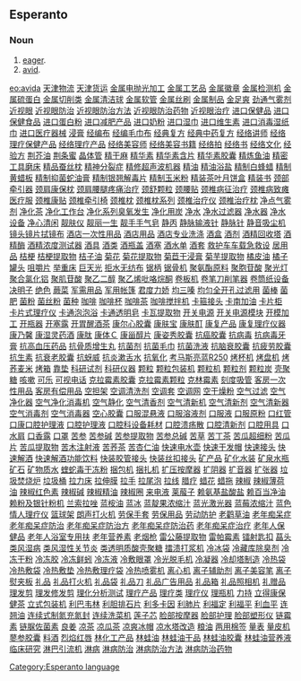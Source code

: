 ==Esperanto==
===Noun===
# [[eager]].
# [[avid]].

[[eo:avida]]
[[Category:Esperanto language]]
{{Universala Vortaro}}
[http://wl.88118888.com 天津物流]
[http://hy.88118888.com 天津货运]
[http://www.999777888.com/jkcy007/001.htm 金属电抛光加工]
[http://www.999777888.com/jkcy007/002.htm 金属工艺品]
[http://www.999777888.com/jkcy007/003.htm 金属徽章]
[http://www.999777888.com/jkcy007/004.htm 金属检测机]
[http://www.999777888.com/jkcy007/005.htm 金属硫蛋白]
[http://www.999777888.com/jkcy007/006.htm 金属切削类]
[http://www.999777888.com/jkcy007/007.htm 金属清洁球]
[http://www.999777888.com/jkcy007/008.htm 金属软管]
[http://www.999777888.com/jkcy007/009.htm 金属丝刷]
[http://www.999777888.com/jkcy007/010.htm 金属制品]
[http://www.999777888.com/jkcy007/011.htm 金足爽]
[http://www.999777888.com/jkcy007/012.htm 劲通气雾剂]
[http://www.999777888.com/jkcy007/013.htm 近视眼]
[http://www.999777888.com/jkcy007/014.htm 近视眼防治]
[http://www.999777888.com/jkcy007/015.htm 近视眼防治方法]
[http://www.999777888.com/jkcy007/016.htm 近视眼防治药物]
[http://www.999777888.com/jkcy007/017.htm 近视眼治疗]
[http://www.999777888.com/jkcy007/018.htm 进口保健品]
[http://www.999777888.com/jkcy007/019.htm 进口保健食品]
[http://www.999777888.com/jkcy007/020.htm 进口蛋白粉]
[http://www.999777888.com/jkcy007/021.htm 进口减肥产品]
[http://www.999777888.com/jkcy007/022.htm 进口奶粉]
[http://www.999777888.com/jkcy007/023.htm 进口湿巾]
[http://www.999777888.com/jkcy007/024.htm 进口维生素]
[http://www.999777888.com/jkcy007/025.htm 进口消毒湿纸巾]
[http://www.999777888.com/jkcy007/026.htm 进口医疗器械]
[http://www.999777888.com/jkcy007/027.htm 浸膏]
[http://www.999777888.com/jkcy007/028.htm 经编布]
[http://www.999777888.com/jkcy007/029.htm 经编毛巾布]
[http://www.999777888.com/jkcy007/030.htm 经典复方]
[http://www.999777888.com/jkcy007/031.htm 经典中药复方]
[http://www.999777888.com/jkcy007/032.htm 经络讲师]
[http://www.999777888.com/jkcy007/033.htm 经络理疗保健产品]
[http://www.999777888.com/jkcy007/034.htm 经络理疗产品]
[http://www.999777888.com/jkcy007/035.htm 经络美容师]
[http://www.999777888.com/jkcy007/036.htm 经络美容书籍]
[http://www.999777888.com/jkcy007/037.htm 经络拍]
[http://www.999777888.com/jkcy007/038.htm 经络书]
[http://www.999777888.com/jkcy007/039.htm 经络文化]
[http://www.999777888.com/jkcy007/040.htm 经验方]
[http://www.999777888.com/jkcy007/041.htm 荆芥油]
[http://www.999777888.com/jkcy007/042.htm 荆条蜜]
[http://www.999777888.com/jkcy007/043.htm 晶体管]
[http://www.999777888.com/jkcy007/044.htm 精干麻]
[http://www.999777888.com/jkcy007/045.htm 精华素]
[http://www.999777888.com/jkcy007/046.htm 精华素含片]
[http://www.999777888.com/jkcy007/047.htm 精华素胶囊]
[http://www.999777888.com/jkcy007/048.htm 精炼鱼油]
[http://www.999777888.com/jkcy007/049.htm 精密工具磨床]
[http://www.999777888.com/jkcy007/050.htm 精品蚕丝枕]
[http://www.999777888.com/jkcy007/051.htm 精神分裂症]
[http://www.999777888.com/jkcy007/052.htm 精修超声波机器]
[http://www.999777888.com/jkcy007/053.htm 精油]
[http://www.999777888.com/jkcy007/054.htm 精油浴盐]
[http://www.999777888.com/jkcy007/055.htm 精制白蜂蜡]
[http://www.999777888.com/jkcy007/056.htm 精制黄蜡板]
[http://www.999777888.com/jkcy007/057.htm 精制抑菌蛇油膏]
[http://www.999777888.com/jkcy007/058.htm 精制银翘解毒片]
[http://www.999777888.com/jkcy007/059.htm 精制玉米粉]
[http://www.999777888.com/jkcy007/060.htm 精装茶叶月饼盒]
[http://www.999777888.com/jkcy007/061.htm 精装书]
[http://www.999777888.com/jkcy007/062.htm 颈部牵引器]
[http://www.999777888.com/jkcy007/063.htm 颈肩康保枕]
[http://www.999777888.com/jkcy007/064.htm 颈肩腰腿疼痛治疗]
[http://www.999777888.com/jkcy007/065.htm 颈舒颗粒]
[http://www.999777888.com/jkcy007/066.htm 颈腰贴]
[http://www.999777888.com/jkcy007/067.htm 颈椎病征治疗]
[http://www.999777888.com/jkcy007/068.htm 颈椎病致瘫医疗服]
[http://www.999777888.com/jkcy007/069.htm 颈椎康贴]
[http://www.999777888.com/jkcy007/070.htm 颈椎牵引椅]
[http://www.999777888.com/jkcy007/071.htm 颈椎枕]
[http://www.999777888.com/jkcy007/072.htm 颈椎枕系列]
[http://www.999777888.com/jkcy007/073.htm 颈椎治疗仪]
[http://www.999777888.com/jkcy007/074.htm 颈椎治疗枕]
[http://www.999777888.com/jkcy007/075.htm 净点气雾剂]
[http://www.999777888.com/jkcy007/076.htm 净化茶]
[http://www.999777888.com/jkcy007/077.htm 净化工作台]
[http://www.999777888.com/jkcy007/078.htm 净化系列臭氧发生]
[http://www.999777888.com/jkcy007/079.htm 净化用炭]
[http://www.999777888.com/jkcy007/080.htm 净水]
[http://www.999777888.com/jkcy007/081.htm 净水过滤器]
[http://www.999777888.com/jkcy007/082.htm 净水器]
[http://www.999777888.com/jkcy007/083.htm 净水设备]
[http://www.999777888.com/jkcy007/084.htm 净心清闲]
[http://www.999777888.com/jkcy007/085.htm 靓肤仪]
[http://www.999777888.com/jkcy007/086.htm 靓丽一生]
[http://www.999777888.com/jkcy007/087.htm 靓手手气皂]
[http://www.999777888.com/jkcy007/088.htm 静丙]
[http://www.999777888.com/jkcy007/089.htm 静脉输液针]
[http://www.999777888.com/jkcy007/090.htm 静脉针]
[http://www.999777888.com/jkcy007/091.htm 静音吸尘机]
[http://www.999777888.com/jkcy007/092.htm 镜头镜片拭镜布]
[http://www.999777888.com/jkcy007/093.htm 酒店一次性用品]
[http://www.999777888.com/jkcy007/094.htm 酒店用品]
[http://www.999777888.com/jkcy007/095.htm 酒店专业洗涤]
[http://www.999777888.com/jkcy007/096.htm 酒盒]
[http://www.999777888.com/jkcy007/097.htm 酒剂]
[http://www.999777888.com/jkcy007/098.htm 酒精回收塔]
[http://www.999777888.com/jkcy007/099.htm 酒精酶]
[http://www.999777888.com/jkcy007/100.htm 酒精浓度测试器]
[http://www.999777888.com/jkcy007/101.htm 酒具]
[http://www.999777888.com/jkcy007/102.htm 酒类]
[http://www.999777888.com/jkcy007/103.htm 酒瓶盖]
[http://www.999777888.com/jkcy007/104.htm 酒塞]
[http://www.999777888.com/jkcy007/105.htm 酒水单]
[http://www.999777888.com/jkcy007/106.htm 酒套]
[http://www.999777888.com/jkcy007/107.htm 救护车车载急救设]
[http://www.999777888.com/jkcy007/108.htm 居用品]
[http://www.999777888.com/jkcy007/109.htm 桔梗]
[http://www.999777888.com/jkcy007/110.htm 桔梗提取物]
[http://www.999777888.com/jkcy007/111.htm 桔子油]
[http://www.999777888.com/jkcy007/112.htm 菊花]
[http://www.999777888.com/jkcy007/113.htm 菊花提取物]
[http://www.999777888.com/jkcy007/114.htm 菊苣干浸膏]
[http://www.999777888.com/jkcy007/115.htm 菊芋提取物]
[http://www.999777888.com/jkcy007/116.htm 橘皮油]
[http://www.999777888.com/jkcy007/117.htm 橘子罐头]
[http://www.999777888.com/jkcy007/118.htm 咀嚼片]
[http://www.999777888.com/jkcy007/119.htm 举重床]
[http://www.999777888.com/jkcy007/120.htm 巨天光]
[http://www.999777888.com/jkcy007/121.htm 拒水无纺布]
[http://www.999777888.com/jkcy007/122.htm 锯柄]
[http://www.999777888.com/jkcy007/123.htm 锯骨机]
[http://www.999777888.com/jkcy007/124.htm 聚氨酯原料]
[http://www.999777888.com/jkcy007/125.htm 聚胞苷酸]
[http://www.999777888.com/jkcy007/126.htm 聚光灯]
[http://www.999777888.com/jkcy007/127.htm 聚合氯化铝]
[http://www.999777888.com/jkcy007/128.htm 聚肌苷酸]
[http://www.999777888.com/jkcy007/129.htm 聚乙二醇]
[http://www.999777888.com/jkcy007/130.htm 聚乙烯吡咯烷酮]
[http://www.999777888.com/jkcy007/131.htm 卷板机]
[http://www.999777888.com/jkcy007/132.htm 卷笔刀削笔器]
[http://www.999777888.com/jkcy007/133.htm 卷筒纸设备]
[http://www.999777888.com/jkcy007/134.htm 决明子]
[http://www.999777888.com/jkcy007/135.htm 绝色]
[http://www.999777888.com/jkcy007/136.htm 蕨菜]
[http://www.999777888.com/jkcy007/137.htm 军需用品]
[http://www.999777888.com/jkcy007/138.htm 军用帐篷]
[http://www.999777888.com/jkcy007/139.htm 君度力娇]
[http://www.999777888.com/jkcy007/140.htm 均三嗪]
[http://www.999777888.com/jkcy007/141.htm 均匀全开孔过滤用]
[http://www.999777888.com/jkcy007/142.htm 菌棒]
[http://www.999777888.com/jkcy007/143.htm 菌肥]
[http://www.999777888.com/jkcy007/144.htm 菌粉]
[http://www.999777888.com/jkcy007/145.htm 菌丝粉]
[http://www.999777888.com/jkcy007/146.htm 菌种]
[http://www.999777888.com/jkcy007/147.htm 咖啡]
[http://www.999777888.com/jkcy007/148.htm 咖啡杯]
[http://www.999777888.com/jkcy007/149.htm 咖啡茶]
[http://www.999777888.com/jkcy007/150.htm 咖啡搅拌机]
[http://www.999777888.com/jkcy007/151.htm 卡箍接头]
[http://www.999777888.com/jkcy007/152.htm 卡南加油]
[http://www.999777888.com/jkcy007/153.htm 卡片柜]
[http://www.999777888.com/jkcy007/154.htm 卡片式理疗仪]
[http://www.999777888.com/jkcy007/ā155.htm 卡通泡泡浴]
[http://www.999777888.com/jkcy007/156.htm 卡通透明皂]
[http://www.999777888.com/jkcy007/157.htm 卡瓦提取物]
[http://www.999777888.com/jkcy007/158.htm 开关电源]
[http://www.999777888.com/jkcy007/159.htm 开关电源模块]
[http://www.999777888.com/jkcy007/160.htm 开模加工]
[http://www.999777888.com/jkcy007/161.htm 开瓶器]
[http://www.999777888.com/jkcy007/162.htm 开塞露]
[http://www.999777888.com/jkcy007/163.htm 开胃醒酒茶]
[http://www.999777888.com/jkcy007/164.htm 康尔心胶囊]
[http://www.999777888.com/jkcy007/165.htm 康肤宝]
[http://www.999777888.com/jkcy007/166.htm 康肤酊]
[http://www.999777888.com/jkcy007/167.htm 康复产品]
[http://www.999777888.com/jkcy007/168.htm 康复理疗仪器]
[http://www.999777888.com/jkcy007/169.htm 康乃馨]
[http://www.999777888.com/jkcy007/170.htm 康湿灵药酒]
[http://www.999777888.com/jkcy007/171.htm 康肽]
[http://www.999777888.com/jkcy007/172.htm 康体Ｃ]
[http://www.999777888.com/jkcy007/173.htm 康甾醇片]
[http://www.999777888.com/jkcy007/174.htm 康姿秀胶囊]
[http://www.999777888.com/jkcy007/175.htm 抗癌胶囊]
[http://www.999777888.com/jkcy007/176.htm 抗病毒]
[http://www.999777888.com/jkcy007/177.htm 抗病毒牙膏]
[http://www.999777888.com/jkcy007/178.htm 抗高血压药品]
[http://www.999777888.com/jkcy007/179.htm 抗骨质增生丸]
[http://www.999777888.com/jkcy007/180.htm 抗菌剂]
[http://www.999777888.com/jkcy007/181.htm 抗菌毛巾]
[http://www.999777888.com/jkcy007/182.htm 抗菌洗液]
[http://www.999777888.com/jkcy007/183.htm 抗脑衰胶囊]
[http://www.999777888.com/jkcy007/184.htm 抗疲劳胶囊]
[http://www.999777888.com/jkcy007/185.htm 抗生素]
[http://www.999777888.com/jkcy007/186.htm 抗衰老胶囊]
[http://www.999777888.com/jkcy007/187.htm 抗蚜威]
[http://www.999777888.com/jkcy007/188.htm 抗炎漱舌水]
[http://www.999777888.com/jkcy007/189.htm 抗氧化]
[http://www.999777888.com/jkcy007/190.htm 考马斯亮蓝R250]
[http://www.999777888.com/jkcy007/191.htm 烤杯机]
[http://www.999777888.com/jkcy007/192.htm 烤盘机]
[http://www.999777888.com/jkcy007/193.htm 烤荞麦米]
[http://www.999777888.com/jkcy007/194.htm 烤箱]
[http://www.999777888.com/jkcy007/195.htm 靠垫]
[http://www.999777888.com/jkcy007/196.htm 科研试剂]
[http://www.999777888.com/jkcy007/197.htm 科研仪器]
[http://www.999777888.com/jkcy007/198.htm 颗粒]
[http://www.999777888.com/jkcy007/199.htm 颗粒包装机]
[http://www.999777888.com/jkcy007/200.htm 颗粒机]
[http://www.999777888.com/jkcy007/201.htm 颗粒剂]
[http://www.999777888.com/jkcy007/202.htm 颗粒炭]
[http://www.999777888.com/jkcy007/203.htm 壳聚糖]
[http://www.999777888.com/jkcy007/204.htm 咳嗽]
[http://www.999777888.com/jkcy007/205.htm 可乐]
[http://www.999777888.com/jkcy007/206.htm 可视电话]
[http://www.999777888.com/jkcy007/207.htm 克拉霉素胶囊]
[http://www.999777888.com/jkcy007/208.htm 克拉霉素颗粒]
[http://www.999777888.com/jkcy007/209.htm 克林霉素]
[http://www.999777888.com/jkcy007/210.htm 刻度吸管]
[http://www.999777888.com/jkcy007/211.htm 客房一次性用品]
[http://www.999777888.com/jkcy007/212.htm 客房有偿用品]
[http://www.999777888.com/jkcy007/213.htm 空担架]
[http://www.999777888.com/jkcy007/214.htm 空调清洗剂]
[http://www.999777888.com/jkcy007/215.htm 空调套]
[http://www.999777888.com/jkcy007/216.htm 空调网]
[http://www.999777888.com/jkcy007/217.htm 空干燥粉]
[http://www.999777888.com/jkcy007/218.htm 空气过滤]
[http://www.999777888.com/jkcy007/219.htm 空气净化器]
[http://www.999777888.com/jkcy007/220.htm 空气净化消毒机]
[http://www.999777888.com/jkcy007/221.htm 空气静化]
[http://www.999777888.com/jkcy007/222.htm 空气清香剂]
[http://www.999777888.com/jkcy007/223.htm 空气清新机]
[http://www.999777888.com/jkcy007/224.htm 空气清新剂]
[http://www.999777888.com/jkcy007/225.htm 空气清新器]
[http://www.999777888.com/jkcy007/226.htm 空气消毒剂]
[http://www.999777888.com/jkcy007/227.htm 空气消毒器]
[http://www.999777888.com/jkcy007/228.htm 空心胶囊]
[http://www.999777888.com/jkcy007/229.htm 口服混悬液]
[http://www.999777888.com/jkcy007/230.htm 口服溶液剂]
[http://www.999777888.com/jkcy007/231.htm 口服液]
[http://www.999777888.com/jkcy007/232.htm 口服原粉]
[http://www.999777888.com/jkcy007/233.htm 口红管]
[http://www.999777888.com/jkcy007/234.htm 口康口腔护理液]
[http://www.999777888.com/jkcy007/235.htm 口腔护理液]
[http://www.999777888.com/jkcy007/236.htm 口腔科设备耗材]
[http://www.999777888.com/jkcy007/237.htm 口腔溃疡散]
[http://www.999777888.com/jkcy007/238.htm 口腔清新剂]
[http://www.999777888.com/jkcy007/239.htm 口腔用具]
[http://www.999777888.com/jkcy007/240.htm 口水肩]
[http://www.999777888.com/jkcy007/241.htm 口香露]
[http://www.999777888.com/jkcy007/242.htm 口罩]
[http://www.999777888.com/jkcy007/243.htm 苦参]
[http://www.999777888.com/jkcy007/244.htm 苦参碱]
[http://www.999777888.com/jkcy007/245.htm 苦参提取物]
[http://www.999777888.com/jkcy007/246.htm 苦参总碱]
[http://www.999777888.com/jkcy007/247.htm 苦草]
[http://www.999777888.com/jkcy007/248.htm 苦丁茶]
[http://www.999777888.com/jkcy007/249.htm 苦瓜超细粉]
[http://www.999777888.com/jkcy007/250.htm 苦瓜片]
[http://www.999777888.com/jkcy007/251.htm 苦瓜提取物]
[http://www.999777888.com/jkcy007/252.htm 苦木注射液]
[http://www.999777888.com/jkcy007/253.htm 苦荞茶]
[http://www.999777888.com/jkcy007/254.htm 苦杏仁油]
[http://www.999777888.com/jkcy007/255.htm 快速电水壶]
[http://www.999777888.com/jkcy007/256.htm 快速干发帽]
[http://www.999777888.com/jkcy007/257.htm 快速接头]
[http://www.999777888.com/jkcy007/258.htm 快速解酒]
[http://www.999777888.com/jkcy007/259.htm 快速解酒功能饮料]
[http://www.999777888.com/jkcy007/260.htm 快装胶管接头]
[http://www.999777888.com/jkcy007/261.htm 快装丝扣接头]
[http://www.999777888.com/jkcy007/262.htm 矿产品]
[http://www.999777888.com/jkcy007/263.htm 矿化水装]
[http://www.999777888.com/jkcy007/264.htm 矿泉水瓶]
[http://www.999777888.com/jkcy007/265.htm 矿石]
[http://www.999777888.com/jkcy007/266.htm 矿物质水]
[http://www.999777888.com/jkcy007/267.htm 蝰蛇毒干冻粉]
[http://www.999777888.com/jkcy007/268.htm 捆包机]
[http://www.999777888.com/jkcy007/269.htm 捆扎机]
[http://www.999777888.com/jkcy007/270.htm 扩压按摩器]
[http://www.999777888.com/jkcy007/271.htm 扩阴器]
[http://www.999777888.com/jkcy007/272.htm 扩音器]
[http://www.999777888.com/jkcy007/273.htm 扩张器]
[http://www.999777888.com/jkcy007/274.htm 垃圾焚烧炉]
[http://www.999777888.com/jkcy007/275.htm 垃圾桶]
[http://www.999777888.com/jkcy007/276.htm 拉力床]
[http://www.999777888.com/jkcy007/277.htm 拉伸膜]
[http://www.999777888.com/jkcy007/278.htm 拉手]
[http://www.999777888.com/jkcy007/279.htm 拉尾泡]
[http://www.999777888.com/jkcy007/280.htm 拉线]
[http://www.999777888.com/jkcy007/281.htm 腊疗]
[http://www.999777888.com/jkcy007/282.htm 蜡花]
[http://www.999777888.com/jkcy007/283.htm 蜡拖]
[http://www.999777888.com/jkcy007/284.htm 辣椒]
[http://www.999777888.com/jkcy007/285.htm 辣椒薄荷油]
[http://www.999777888.com/jkcy007/286.htm 辣椒红色素]
[http://www.999777888.com/jkcy007/287.htm 辣椒碱]
[http://www.999777888.com/jkcy007/288.htm 辣椒精油]
[http://www.999777888.com/jkcy007/289.htm 辣椒圈]
[http://www.999777888.com/jkcy007/290.htm 来电液]
[http://www.999777888.com/jkcy007/291.htm 莱菔子]
[http://www.999777888.com/jkcy007/292.htm 赖氨基盐酸盐]
[http://www.999777888.com/jkcy007/293.htm 赖百当净油]
[http://www.999777888.com/jkcy007/294.htm 赖粉及银针粉机]
[http://www.999777888.com/jkcy007/295.htm 兰索拉唑]
[http://www.999777888.com/jkcy007/296.htm 蓝桉油]
[http://www.999777888.com/jkcy007/297.htm 蓝冰]
[http://www.999777888.com/jkcy007/298.htm 蓝靛果浓缩汁]
[http://www.999777888.com/jkcy007/299.htm 蓝光激光器]
[http://www.999777888.com/jkcy007/300.htm 蓝莓浓缩汁]
[http://www.999777888.com/jkcy007/301.htm 蓝色情人理疗仪]
[http://www.999777888.com/jkcy007/302.htm 篮球架]
[http://www.999777888.com/jkcy007/303.htm 朗声打火机]
[http://www.999777888.com/jkcy007/304.htm 劳保手套]
[http://www.999777888.com/jkcy007/305.htm 劳保用品]
[http://www.999777888.com/jkcy007/306.htm 劳动防护]
[http://www.999777888.com/jkcy007/307.htm 老鹳草油]
[http://www.999777888.com/jkcy007/308.htm 老年痴呆症]
[http://www.999777888.com/jkcy007/309.htm 老年痴呆症防治]
[http://www.999777888.com/jkcy007/310.htm 老年痴呆症防治方]
[http://www.999777888.com/jkcy007/311.htm 老年痴呆症防治药]
[http://www.999777888.com/jkcy007/312.htm 老年痴呆症治疗]
[http://www.999777888.com/jkcy007/313.htm 老年人保健品]
[http://www.999777888.com/jkcy007/314.htm 老年人浴室专用扶]
[http://www.999777888.com/jkcy007/315.htm 老年营养素]
[http://www.999777888.com/jkcy007/316.htm 老烟枪]
[http://www.999777888.com/jkcy007/317.htm 雷公藤提取物]
[http://www.999777888.com/jkcy007/318.htm 雷帕霉素]
[http://www.999777888.com/jkcy007/319.htm 镭射匙扣]
[http://www.999777888.com/jkcy007/320.htm 蕌头]
[http://www.999777888.com/jkcy007/321.htm 类风湿病]
[http://www.999777888.com/jkcy007/322.htm 类风湿性关节炎]
[http://www.999777888.com/jkcy007/323.htm 类透明质酸壳聚糖]
[http://www.999777888.com/jkcy007/324.htm 擂溃打浆机]
[http://www.999777888.com/jkcy007/325.htm 冷冰袋]
[http://www.999777888.com/jkcy007/326.htm 冷藏库除臭剂]
[http://www.999777888.com/jkcy007/327.htm 冷冻干粉]
[http://www.999777888.com/jkcy007/328.htm 冷冻胶]
[http://www.999777888.com/jkcy007/329.htm 冷冻鲜蚓]
[http://www.999777888.com/jkcy007/330.htm 冷冻液]
[http://www.999777888.com/jkcy007/331.htm 冷敷眼罩]
[http://www.999777888.com/jkcy007/332.htm 冷光脱毛机]
[http://www.999777888.com/jkcy007/333.htm 冷凝器]
[http://www.999777888.com/jkcy007/334.htm 冷却塔制造]
[http://www.999777888.com/jkcy007/335.htm 冷热袋]
[http://www.999777888.com/jkcy007/336.htm 冷热敷袋]
[http://www.999777888.com/jkcy007/337.htm 冷热敷垫]
[http://www.999777888.com/jkcy007/338.htm 冷热敷理疗袋]
[http://www.999777888.com/jkcy007/339.htm 冷热喷雾机]
[http://www.999777888.com/jkcy007/340.htm 离心机]
[http://www.999777888.com/jkcy007/341.htm 离子辅助剂]
[http://www.999777888.com/jkcy007/342.htm 离子美容笔]
[http://www.999777888.com/jkcy007/343.htm 离子熨夹板]
[http://www.999777888.com/jkcy007/344.htm 礼品]
[http://www.999777888.com/jkcy007/345.htm 礼品打火机]
[http://www.999777888.com/jkcy007/346.htm 礼品袋]
[http://www.999777888.com/jkcy007/347.htm 礼品刀]
[http://www.999777888.com/jkcy007/348.htm 礼品广告用品]
[http://www.999777888.com/jkcy007/349.htm 礼品箱]
[http://www.999777888.com/jkcy007/350.htm 礼品照相机]
[http://www.999777888.com/jkcy007/351.htm 礼赠品]
[http://www.999777888.com/jkcy007/352.htm 理发剪]
[http://www.999777888.com/jkcy007/353.htm 理发修发剪]
[http://www.999777888.com/jkcy007/354.htm 理化分析测试]
[http://www.999777888.com/jkcy007/355.htm 理疗产品]
[http://www.999777888.com/jkcy007/356.htm 理疗类]
[http://www.999777888.com/jkcy007/357.htm 理疗仪]
[http://www.999777888.com/jkcy007/358.htm 理瓶机]
[http://www.999777888.com/jkcy007/359.htm 力持]
[http://www.999777888.com/jkcy007/360.htm 立得康保健茶]
[http://www.999777888.com/jkcy007/361.htm 立式包装机]
[http://www.999777888.com/jkcy007/362.htm 利巴韦林]
[http://www.999777888.com/jkcy007/363.htm 利胆排石片]
[http://www.999777888.com/jkcy007/364.htm 利多卡因]
[http://www.999777888.com/jkcy007/365.htm 利肺片]
[http://www.999777888.com/jkcy007/366.htm 利福定]
[http://www.999777888.com/jkcy007/367.htm 利福平]
[http://www.999777888.com/jkcy007/368.htm 利血平]
[http://www.999777888.com/jkcy007/369.htm 连翘油]
[http://www.999777888.com/jkcy007/370.htm 连续式制氮充氮封]
[http://www.999777888.com/jkcy007/371.htm 连续洗菜机]
[http://www.999777888.com/jkcy007/372.htm 莲子芯]
[http://www.999777888.com/jkcy007/373.htm 脸部按摩器]
[http://www.999777888.com/jkcy007/374.htm 脸部护理]
[http://www.999777888.com/jkcy007/375.htm 脸部塑形仪]
[http://www.999777888.com/jkcy007/376.htm 链霉素]
[http://www.999777888.com/jkcy007/377.htm 链脲佐菌素]
[http://www.999777888.com/jkcy007/378.htm 良姜]
[http://www.999777888.com/jkcy007/379.htm 凉茶]
[http://www.999777888.com/jkcy007/380.htm 凉瓜茶]
[http://www.999777888.com/jkcy007/381.htm 凉爽冰帽]
[http://www.999777888.com/jkcy007/382.htm 凉水塔改造]
[http://www.999777888.com/jkcy007/383.htm 粮油]
[http://www.999777888.com/jkcy007/384.htm 两用棉签]
[http://www.999777888.com/jkcy007/385.htm 量表]
[http://www.999777888.com/jkcy007/386.htm 量皮机]
[http://www.999777888.com/jkcy007/387.htm 蓼参胶囊]
[http://www.999777888.com/jkcy007/388.htm 料酒]
[http://www.999777888.com/jkcy007/389.htm 烈焰红唇]
[http://www.999777888.com/jkcy007/390.htm 林化工产品]
[http://www.999777888.com/jkcy007/391.htm 林蛙油]
[http://www.999777888.com/jkcy007/392.htm 林蛙油干品]
[http://www.999777888.com/jkcy007/393.htm 林蛙油胶囊]
[http://www.999777888.com/jkcy007/394.htm 林蛙油营养液]
[http://www.999777888.com/jkcy007/395.htm 临床研究]
[http://www.999777888.com/jkcy007/396.htm 淋巴引流机]
[http://www.999777888.com/jkcy007/397.htm 淋病]
[http://www.999777888.com/jkcy007/398.htm 淋病防治]
[http://www.999777888.com/jkcy007/399.htm 淋病防治方法]
[http://www.999777888.com/jkcy007/400.htm 淋病防治药物]